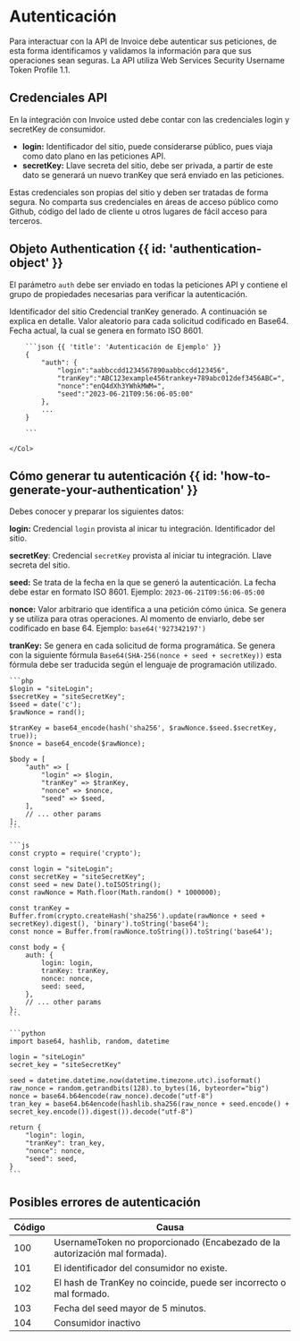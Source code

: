 # Autenticación


Para interactuar con la API de Invoice debe autenticar sus peticiones, de esta forma identificamos y validamos la información para que sus operaciones sean seguras.
La API utiliza Web Services Security Username Token Profile 1.1.

## Credenciales API

En la integración con Invoice usted debe contar con las credenciales login y secretKey de consumidor.

- **login:** Identificador del sitio, puede considerarse público, pues viaja como dato plano en las peticiones API.
- **secretKey:** Llave secreta del sitio, debe ser privada, a partir de este dato se generará un nuevo tranKey que será enviado en las peticiones.

<Note>
    Estas credenciales son propias del sitio y deben ser tratadas de forma segura. No
    comparta sus credenciales en áreas de acceso público como Github, código del lado de
    cliente u otros lugares de fácil acceso para terceros.
</Note>

## Objeto Authentication {{ id: 'authentication-object' }}

El parámetro `auth` debe ser enviado en todas la peticiones API y contiene el grupo de propiedades necesarias para verificar la autenticación.

<Row>
    <Col>
        <Properties>
            <Property name="auth.login" type="string">
                Identificador del sitio
            </Property>
            <Property name="auth.tranKey" type="string">
                Credencial tranKey generado. A continuación se explica en detalle.
            </Property>
            <Property name="auth.nonce" type="string">
                Valor aleatorio para cada solicitud codificado en Base64.
            </Property>
            <Property name="auth.seed" type="string">
                Fecha actual, la cual se genera en formato ISO 8601.
            </Property>
        </Properties>
    </Col>
    <Col sticky>

        ```json {{ 'title': 'Autenticación de Ejemplo' }}
        {
            "auth": {
                "login":"aabbccdd1234567890aabbccdd123456",
                "tranKey":"ABC123example456trankey+789abc012def3456ABC=",
                "nonce":"enQ4dXh3YWhkMWM=",
                "seed":"2023-06-21T09:56:06-05:00"
            },
            ...
        }

        ```

    </Col>
</Row>


## Cómo generar tu autenticación {{ id: 'how-to-generate-your-authentication' }}

Debes conocer y preparar los siguientes datos:

**login:** Credencial `login` provista al inicar tu integración. Identificador del sitio.

**secretKey**: Credencial `secretKey` provista al iniciar tu integración. Llave secreta del sitio.

**seed:** Se trata de la fecha en la que se generó la autenticación. La fecha debe estar en formato ISO 8601.
Ejemplo: `2023-06-21T09:56:06-05:00`

**nonce:** Valor arbitrario que identifica a una petición cómo única.
Se genera y se utiliza para otras operaciones.
Al momento de enviarlo, debe ser codificado en base 64.
Ejemplo: `base64('927342197')`

**tranKey:** Se genera en cada solicitud de forma programática.
Se genera con la siguiente fórmula `Base64(SHA-256(nonce + seed + secretKey))` esta fórmula debe ser traducida según el lenguaje de programación utilizado.


<CodeGroup title="Generate authentication">

    ```php
    $login = "siteLogin";
    $secretKey = "siteSecretKey";
    $seed = date('c');
    $rawNonce = rand();

    $tranKey = base64_encode(hash('sha256', $rawNonce.$seed.$secretKey, true));
    $nonce = base64_encode($rawNonce);

    $body = [
        "auth" => [
            "login" => $login,
            "tranKey" => $tranKey,
            "nonce" => $nonce,
            "seed" => $seed,
        ],
        // ... other params
    ];
    ```

    ```js
    const crypto = require('crypto');

    const login = "siteLogin";
    const secretKey = "siteSecretKey";
    const seed = new Date().toISOString();
    const rawNonce = Math.floor(Math.random() * 1000000);

    const tranKey = Buffer.from(crypto.createHash('sha256').update(rawNonce + seed + secretKey).digest(), 'binary').toString('base64');
    const nonce = Buffer.from(rawNonce.toString()).toString('base64');

    const body = {
        auth: {
            login: login,
            tranKey: tranKey,
            nonce: nonce,
            seed: seed,
        },
        // ... other params
    };
    ```

    ```python
    import base64, hashlib, random, datetime

    login = "siteLogin"
    secret_key = "siteSecretKey"

    seed = datetime.datetime.now(datetime.timezone.utc).isoformat()
    raw_nonce = random.getrandbits(128).to_bytes(16, byteorder="big")
    nonce = base64.b64encode(raw_nonce).decode("utf-8")
    tran_key = base64.b64encode(hashlib.sha256(raw_nonce + seed.encode() + secret_key.encode()).digest()).decode("utf-8")

    return {
        "login": login,
        "tranKey": tran_key,
        "nonce": nonce,
        "seed": seed,
    }
    ```

</CodeGroup>

## Posibles errores de autenticación

| Código | Causa                                                                       |
|--------|-----------------------------------------------------------------------------|
| 100    | UsernameToken no proporcionado (Encabezado de la autorización mal formada). |
| 101    | El identificador del consumidor no existe.                                  |
| 102    | El hash de TranKey no coincide, puede ser incorrecto o mal formado.         |
| 103    | Fecha del seed mayor de 5 minutos.                                          |
| 104    | Consumidor inactivo                                                         |

